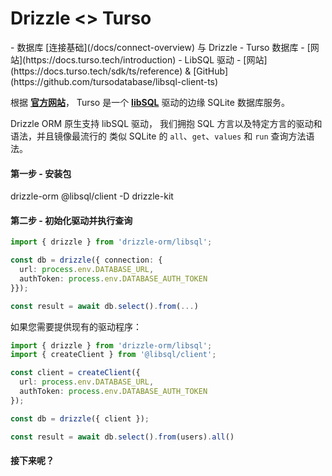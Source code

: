 
# Drizzle \<\> Turso

<Prerequisites>
- 数据库 [连接基础](/docs/connect-overview) 与 Drizzle
- Turso 数据库 - [网站](https://docs.turso.tech/introduction)
- LibSQL 驱动 - [网站](https://docs.turso.tech/sdk/ts/reference) & [GitHub](https://github.com/tursodatabase/libsql-client-ts)
</Prerequisites>

根据 **[官方网站](https://turso.tech/drizzle)**， 
Turso 是一个 **[libSQL](https://github.com/libsql/libsql)** 驱动的边缘 SQLite 数据库服务。
  
Drizzle ORM 原生支持 libSQL 驱动， 
我们拥抱 SQL 方言以及特定方言的驱动和语法，并且镜像最流行的 
类似 SQLite 的 `all`、`get`、`values` 和 `run` 查询方法语法。 

#### 第一步 - 安装包
<Npm>
drizzle-orm @libsql/client
-D drizzle-kit
</Npm>

#### 第二步 - 初始化驱动并执行查询
```typescript copy
import { drizzle } from 'drizzle-orm/libsql';

const db = drizzle({ connection: {
  url: process.env.DATABASE_URL, 
  authToken: process.env.DATABASE_AUTH_TOKEN 
}});

const result = await db.select().from(...)
```

如果您需要提供现有的驱动程序：

```typescript copy
import { drizzle } from 'drizzle-orm/libsql';
import { createClient } from '@libsql/client';

const client = createClient({ 
  url: process.env.DATABASE_URL,
  authToken: process.env.DATABASE_AUTH_TOKEN
});

const db = drizzle({ client });

const result = await db.select().from(users).all()
```

#### 接下来呢？

<WhatsNextPostgres/>